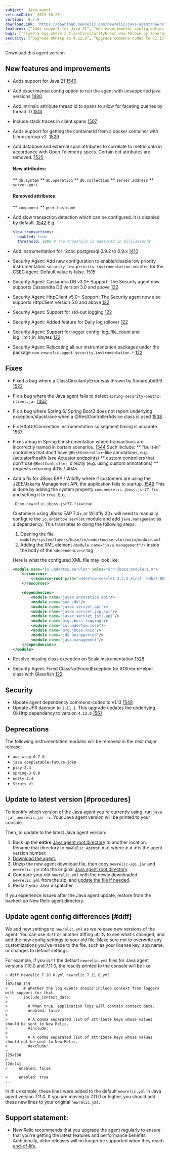 ```yaml
---
subject:  Java agent
releaseDate:  2023-10-26'
version:  8.7.0
downloadLink: 'https://download.newrelic.com/newrelic/java-agent/newrelic-agent/8.7.0/'
features: [“Adds support for Java 21”, “Add experimental config option to run the agent with unsupported java versions”, “Add a new thread ID attribute to spans”, “Include stack traces in client spans”, “Add new configuration to enable/disable low priority instrumentation security.low-priority-instrumentation.enabled for the CSEC agent”, “Adds support for getting the containerId from a docker container with Linux cgroup v2”, “Add database and external span attributes to correlate to metric data in accordance with Open Telemetry specs”, “Add stall detection which can be configured. It is disabled by default.”, “Add instrumentation for r2dbc postgresql 0.9.2”, “Security agent version bump to 1.0.6 public preview”]
bugs: [“Fixed a bug where a ClassCircularityError was thrown by Sonarqube9.9 ”,  “Fix a bug where the Java agent fails to detect spring-security-oauth2-client.jar”, “Fix a bug where Spring 6/ Spring Boot3 does not report underlying exception/stacktrace when a @RestControllerAdvice class is used”, “Fix HttpUrlConnection instrumentation so segment timing is accurate”, “Fixes a bug in Spring 6 instrumentation where transactions are incorrectly named in certain scenarios”, “Add a configurable fix for JBoss EAP / Wildfly where if customers are using the J2EE/Jakarta Management API, the application fails to startup”, “Resolve missing class exception on Scala instrumentation”]
security: [“Upgrade OkHttp to 4.12.0”, “Upgrade commons-codec to v1.13” ]
---
```

<ButtonGroup>
  <ButtonLink
    role="button"
    to="https://download.newrelic.com/newrelic/java-agent/newrelic-agent/8.7.0/"
    variant="primary"
  >
    Download this agent version
  </ButtonLink>
</ButtonGroup>

## New features and improvements

* Adds support for Java 21 [1546](https://github.com/newrelic/newrelic-java-agent/pull/1546)
* Add experimental config option to run the agent with unsupported java versions [1480](https://github.com/newrelic/newrelic-java-agent/pull/1480)
* Add intrinsic attribute thread.id to spans to allow for faceting queries by thread ID [1513](https://github.com/newrelic/newrelic-java-agent/pull/1513)
* Include stack traces in client spans [1507](https://github.com/newrelic/newrelic-java-agent/pull/1507)
* Adds support for getting the containerId from a docker container with Linux cgroup v2. [1529](https://github.com/newrelic/newrelic-java-agent/pull/1529)
* Add database and external span attributes to correlate to metric data in accordance with Open Telemetry specs. Certain old attributes are removed. [1525](https://github.com/newrelic/newrelic-java-agent/pull/1525)

  #### New attributes:
  ** `db.system`
  ** `db.operation`
  ** `db.collection`
  ** `server.address`
  ** `server.port`
 
  #### Removed attributes:
  ** `component`
  ** `peer.hostname`
* Add slow transaction detection which can be configured. It is disabled by default. [1542](https://github.com/newrelic/newrelic-java-agent/pull/1542)
E.g:
  ```yaml
  slow_transactions:
    enabled: true
    threshold: 1000 # The threshold is measured in milliseconds
  ```
* Add instrumentation for r2dbc postgresql 0.9.2 to 0.9.x [1410](https://github.com/newrelic/newrelic-java-agent/pull/1410)
* Security Agent: Add new configuration to enable/disable low priority instrumentation `security.low-priority-instrumentation.enabled` for the CSEC agent. Default value is false. [1515](https://github.com/newrelic/newrelic-java-agent/pull/1515)
* Security Agent: Cassandra DB v3.0+ Support: The Security agent now supports Cassandra DB version 3.0 and above [122](https://github.com/newrelic/csec-java-agent/pull/122)
* Security Agent: HttpClient v5.0+ Support: The Security agent now also supports HttpClient version 5.0 and above [122](https://github.com/newrelic/csec-java-agent/pull/122)
* Security Agent: Support for std-out logging [122](https://github.com/newrelic/csec-java-agent/pull/122) 
* Security Agent: Added feature for Daily log rollover [122](https://github.com/newrelic/csec-java-agent/pull/122)
* Security Agent: Support for logger config: log_file_count and log_limit_in_kbytes [122](https://github.com/newrelic/csec-java-agent/pull/122)
* Security Agent: Relocating all our instrumentation packages under the package `com.newrelic.agent.security.instrumentation.*`  [122](https://github.com/newrelic/csec-java-agent/pull/122) 


## Fixes

* Fixed a bug where a ClassCircularityError was thrown by Sonarqube9.9 [1522](https://github.com/newrelic/newrelic-java-agent/pull/1522)
* Fix a bug where the Java agent fails to detect `spring-security-oauth2-client.jar` [1462](https://github.com/newrelic/newrelic-java-agent/pull/1462)
* Fix a bug where Spring 6/ Spring Boot3 does not report underlying exception/stacktrace when a @RestControllerAdvice class is used [1538](https://github.com/newrelic/newrelic-java-agent/pull/1538)
* Fix HttpUrlConnection instrumentation so segment timing is accurate [1537](https://github.com/newrelic/newrelic-java-agent/pull/1537)
* Fixes a bug in Spring 6 instrumentation where transactions are incorrectly named in certain scenarios. [1544](https://github.com/newrelic/newrelic-java-agent/pull/1544)
Such include: 
  ** "built-in" controllers that don't have `@RestController`-like annotations, e.g. /actuator/health (see [Actuator endpoints](https://docs.spring.io/spring-boot/docs/current/reference/htmlsingle/#actuator.endpoints))
  ** custom controllers that don't use `@RestController `directly (e.g. using custom annotations)
  ** requests returning 401s / 404s
* Add a fix for JBoss EAP / Wildfly where if customers are using the J2EE/Jakarta Management API, the application fails to startup. [1549](https://github.com/newrelic/newrelic-java-agent/pull/1549) 
  This is done by adding the system property `com.newrelic.jboss.jsr77.fix` and setting it to `true`. 
  E.g. 
  ```
  -Dcom.newrelic.jboss.jsr77.fix=true
  ``` 
  Customers using JBoss EAP 7.4+ or Wildfly 23+ will need to manually configure the `io.undertow.servlet` module and add 
  `java.management` as a dependency. 
  This translates to doing the following steps: 
  1. Opening the file `modules/system/layers/base/io/undertow/servlet/main/module.xml` 
  2. Adding the XML element `<module name="java.management"/>` inside the body of the `<dependencies>` tag
  
  Here is what the configured XML file may look like:
  ```xml
  <module name="io.undertow.servlet" xmlns="urn:jboss:module:1.9">
      <resources>
          <resource-root path="undertow-servlet-2.2.5.Final-redhat-00001.jar"/>
      </resources>

      <dependencies>
          <module name="javax.annotation.api"/>
          <module name="sun.jdk"/>
          <module name="javax.servlet.api"/>
          <module name="javax.servlet.jsp.api"/>
          <module name="javax.servlet.jstl.api"/>
          <module name="org.jboss.logging"/>
          <module name="io.undertow.core"/>
          <module name="org.jboss.xnio"/>
          <module name="jdk.unsupported"/>
          <module name="java.management"/>
      </dependencies>
  </module>
  ```
* Resolve missing class exception on Scala instrumentation [1528](https://github.com/newrelic/newrelic-java-agent/pull/1528)
* Security Agent: Fixed ClassNotFoundException for IOStreamHelper class with Glassfish [122](https://github.com/newrelic/csec-java-agent/pull/122) 

## Security

* Update agent dependency commons-codec to v1.13 [1548](https://github.com/newrelic/newrelic-java-agent/pull/1548)
* Update JFR daemon to `1.11.1`. This upgrade updates the underlying OkHttp dependency to version `4.12.0` [1561](https://github.com/newrelic/newrelic-java-agent/pull/1561)


## Deprecations

The following instrumentation modules will be removed in the next major release:

- `aws-wrap-0.7.0`
- `java.completable-future-jdk8`
- `play-2.3`
- `spring-3.0.0`
- `netty-3.4`
- `Struts v1`

## Update to latest version [#procedures]

To identify which version of the Java agent you're currently using, run `java -jar newrelic.jar -v`. Your Java agent version will be printed to your console.

Then, to update to the latest Java agent version:

1. Back up the **entire** [Java agent root directory](/docs/agents/manage-apm-agents/troubleshooting/find-agent-root-directory#java-agent) to another location. Rename that directory to `NewRelic_Agent#.#.#`, where `#.#.#` is the agent version number.
2. [Download the agent.](/docs/release-notes/agent-release-notes/java-release-notes)
3. Unzip the new agent download file, then copy `newrelic-api.jar` and `newrelic.jar` into the original [Java agent root directory](/docs/agents/manage-apm-agents/troubleshooting/find-agent-root-directory#java-agent).
4. Compare your old `newrelic.yml` with the newly downloaded `newrelic.yml` from the zip, and [update the file if needed](#diff).
5. Restart your Java dispatcher.

If you experience issues after the Java agent update, restore from the backed-up New Relic agent directory.

## Update agent config differences [#diff]

We add new settings to `newrelic.yml` as we release new versions of the agent. You can use `diff` or another diffing utility to see what's changed, and add the new config settings to your old file. Make sure not to overwrite any customizations you've made to the file, such as your license key, app name, or changes to default settings.

For example, if you `diff` the default `newrelic.yml` files for Java agent versions 7.10.0 and 7.11.0, the results printed to the console will be like:

```
➜ diff newrelic_7.10.0.yml newrelic_7.11.0.yml
...
107a108,119
>       # Whether the log events should include context from loggers with support for that.
>       include_context_data:
>
>         # When true, application logs will contain context data.
>         enabled: false
>
>         # A comma separated list of attribute keys whose values should be sent to New Relic.
>         #include:
>
>         # A comma separated list of attribute keys whose values should not be sent to New Relic.
>         #exclude:
>
125a138
>
128c141
<     enabled: false
---
>     enabled: true
...
```

In this example, these lines were added to the default `newrelic.yml` in Java agent version 7.11.0. If you are moving to 7.11.0 or higher, you should add these new lines to your original `newrelic.yml`.

## Support statement:

* New Relic recommends that you upgrade the agent regularly to ensure that you're getting the latest features and performance benefits. Additionally, older releases will no longer be supported when they reach [end-of-life](https://docs.newrelic.com/docs/using-new-relic/cross-product-functions/install-configure/notification-changes-new-relic-saas-features-distributed-software/).

